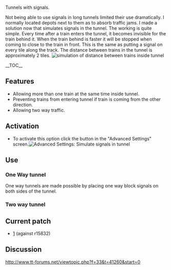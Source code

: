 Tunnels with signals.

Not being able to use signals in long tunnels limited their use dramatically.
I normally located depots next to them as to absorb traffic jams.
I made a solution now that simulates signals in the tunnel.
The working is quite simple.
Every time after a train enters the tunnel, it becomes invisible for the train behind it.
When the train behind is faster it will be stopped when coming to close to the train in front.
This is the same as putting a signal on every tile along the track.
The distance between trains in the tunnel is approximately 2 tiles.
[[File:en/Dist.png|frame|simulation of distance between trains inside tunnel]]



__TOC__


== Features ==

* Allowing more than one train at the same time inside tunnel.
* Preventing trains from entering tunnel if train is coming from the other direction.
* Allowing two way traffic.

== Activation ==

* To activate this option click the button in the "Advanced Settings" screen.[[File:en/Advset.png|frame|Advanced Settings: Simulate signals in tunnel]]













== Use ==

=== One Way tunnel ===

One way tunnels are made possible by placing one way block signals on both sides of the tunnel.


=== Two way tunnel ===

== Current patch ==

* [http://www.tt-forums.net/download/file.php?id=108105] (against r15832)


== Discussion ==

http://www.tt-forums.net/viewtopic.php?f=33&t=41260&start=0